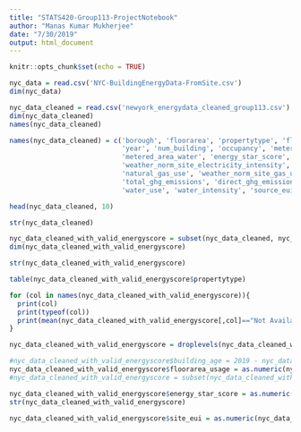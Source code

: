 ```yaml
---
title: "STATS420-Group113-ProjectNotebook"
author: "Manas Kumar Mukherjee"
date: "7/30/2019"
output: html_document
---
```


```r
knitr::opts_chunk$set(echo = TRUE)
```

```r
nyc_data = read.csv('NYC-BuildingEnergyData-FromSite.csv')
dim(nyc_data)
```

```r
nyc_data_cleaned = read.csv('newyork_energydata_cleaned_group113.csv')
dim(nyc_data_cleaned)
names(nyc_data_cleaned)
```

```r
names(nyc_data_cleaned) = c('borough', 'floorarea', 'propertytype', 'floorarea_usage', 
                            'year', 'num_building', 'occupancy', 'metered_area_energy',
                            'metered_area_water', 'energy_star_score', 'site_eui', 'weather_norm_site_eui',
                            'weather_norm_site_electricity_intensity', 'weather_norm_site_gas_intensity', 'weather_norm_source_eui',
                            'natural_gas_use', 'weather_norm_site_gas_use', 'electricity_use_grid_purchase', 'weather_norm_site_electricity', 
                            'total_ghg_emissions', 'direct_ghg_emissions','indirect_ghg_emissions', "property_gfa",                        
                            'water_use', 'water_intensity', 'source_eui', 'water_required')
```

```r
head(nyc_data_cleaned, 10)
```

```r
str(nyc_data_cleaned)
```

```r
nyc_data_cleaned_with_valid_energyscore = subset(nyc_data_cleaned, nyc_data_cleaned$energy_star_score!='Not Available')
dim(nyc_data_cleaned_with_valid_energyscore)

str(nyc_data_cleaned_with_valid_energyscore)
```


```r
table(nyc_data_cleaned_with_valid_energyscore$propertytype)
```



```r
for (col in names(nyc_data_cleaned_with_valid_energyscore)){
  print(col)
  print(typeof(col))
  print(mean(nyc_data_cleaned_with_valid_energyscore[,col]=="Not Available"))
}
```


```r
nyc_data_cleaned_with_valid_energyscore = droplevels(nyc_data_cleaned_with_valid_energyscore)
```

```r
#nyc_data_cleaned_with_valid_energyscore$building_age = 2019 - nyc_data_cleaned_with_valid_energyscore$year
nyc_data_cleaned_with_valid_energyscore$floorarea_usage = as.numeric(nyc_data_cleaned_with_valid_energyscore$floorarea_usage)
#nyc_data_cleaned_with_valid_energyscore = subset(nyc_data_cleaned_with_valid_energyscore, select = -c(year) )

nyc_data_cleaned_with_valid_energyscore$energy_star_score = as.numeric(nyc_data_cleaned_with_valid_energyscore$energy_star_score)
str(nyc_data_cleaned_with_valid_energyscore)
```

```r
nyc_data_cleaned_with_valid_energyscore$site_eui = as.numeric(nyc_data_cleaned_with_valid_energyscore$site_eui)
```

```r

```

